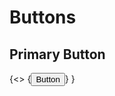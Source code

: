 
# Buttons

## Primary Button


<Canvas>
  {<>
    {<button class="ds-btn ds-btn-primary">Button</button>}
  </>}
</Canvas>